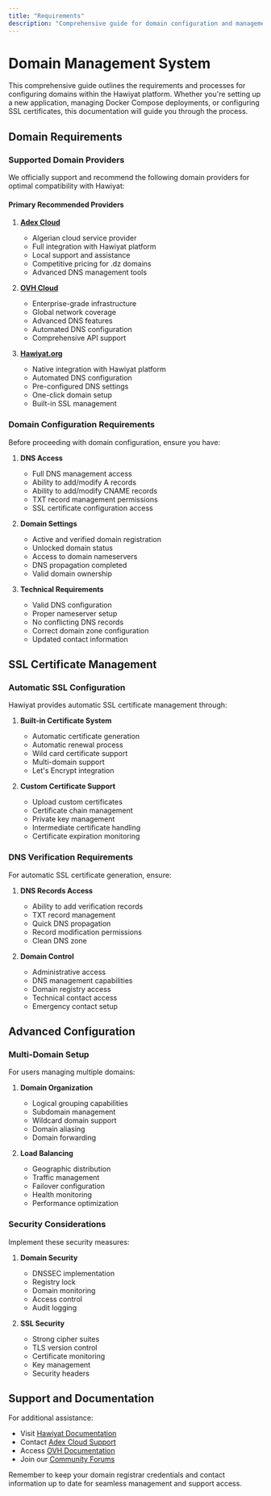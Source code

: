 ```yaml
---
title: "Requirements"
description: "Comprehensive guide for domain configuration and management in the Hawiyat platform"
---
```


# Domain Management System

This comprehensive guide outlines the requirements and processes for configuring domains within the Hawiyat platform. Whether you're setting up a new application, managing Docker Compose deployments, or configuring SSL certificates, this documentation will guide you through the process.

## Domain Requirements

### Supported Domain Providers

We officially support and recommend the following domain providers for optimal compatibility with Hawiyat:

#### Primary Recommended Providers

1. **[Adex Cloud](https://adexcloud.dz/fr)**
   - Algerian cloud service provider
   - Full integration with Hawiyat platform
   - Local support and assistance
   - Competitive pricing for .dz domains
   - Advanced DNS management tools

2. **[OVH Cloud](https://www.ovhcloud.com/)**
   - Enterprise-grade infrastructure
   - Global network coverage
   - Advanced DNS features
   - Automated DNS configuration
   - Comprehensive API support

3. **[Hawiyat.org](https://hawiyat.org)**
   - Native integration with Hawiyat platform
   - Automated DNS configuration
   - Pre-configured DNS settings
   - One-click domain setup
   - Built-in SSL management

### Domain Configuration Requirements

Before proceeding with domain configuration, ensure you have:

1. **DNS Access**
   - Full DNS management access
   - Ability to add/modify A records
   - Ability to add/modify CNAME records
   - TXT record management permissions
   - SSL certificate configuration access

2. **Domain Settings**
   - Active and verified domain registration
   - Unlocked domain status
   - Access to domain nameservers
   - DNS propagation completed
   - Valid domain ownership

3. **Technical Requirements**
   - Valid DNS configuration
   - Proper nameserver setup
   - No conflicting DNS records
   - Correct domain zone configuration
   - Updated contact information

## SSL Certificate Management

### Automatic SSL Configuration

Hawiyat provides automatic SSL certificate management through:

1. **Built-in Certificate System**
   - Automatic certificate generation
   - Automatic renewal process
   - Wild card certificate support
   - Multi-domain support
   - Let's Encrypt integration

2. **Custom Certificate Support**
   - Upload custom certificates
   - Certificate chain management
   - Private key management
   - Intermediate certificate handling
   - Certificate expiration monitoring

### DNS Verification Requirements

For automatic SSL certificate generation, ensure:

1. **DNS Records Access**
   - Ability to add verification records
   - TXT record management
   - Quick DNS propagation
   - Record modification permissions
   - Clean DNS zone

2. **Domain Control**
   - Administrative access
   - DNS management capabilities
   - Domain registry access
   - Technical contact access
   - Emergency contact setup

## Advanced Configuration

### Multi-Domain Setup

For users managing multiple domains:

1. **Domain Organization**
   - Logical grouping capabilities
   - Subdomain management
   - Wildcard domain support
   - Domain aliasing
   - Domain forwarding

2. **Load Balancing**
   - Geographic distribution
   - Traffic management
   - Failover configuration
   - Health monitoring
   - Performance optimization

### Security Considerations

Implement these security measures:

1. **Domain Security**
   - DNSSEC implementation
   - Registry lock
   - Domain monitoring
   - Access control
   - Audit logging

2. **SSL Security**
   - Strong cipher suites
   - TLS version control
   - Certificate monitoring
   - Key management
   - Security headers

## Support and Documentation

For additional assistance:

- Visit [Hawiyat Documentation](https://hawiyat.org/docs)
- Contact [Adex Cloud Support](https://adexcloud.dz/fr/support)
- Access [OVH Documentation](https://docs.ovh.com)
- Join our [Community Forums](https://hawiyat.org/community)

Remember to keep your domain registrar credentials and contact information up to date for seamless management and support access.

